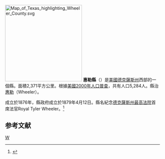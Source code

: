 {{noteTA
|T=zh-hans:惠勒县 (得克萨斯州);zh-hk:惠勒縣 (德克薩斯州);zh-tw:惠勒郡 (德克薩斯州);
}}

{{Otheruses|惠勒縣|subject=美國德克薩斯州的一個縣|other=同名的縣}}
[[File:Map_of_Texas_highlighting_Wheeler_County.svg|250px]]
'''惠勒縣'''（{{lang-en|Wheeler County}}）是[[美國|美國]][[德克薩斯州|德克薩斯州]]西部的一個縣。面積2,371平方公里。根據[[美國2000年人口普查|美國2000年人口普查]]，共有人口5,284人。縣治[[惠勒_(德克薩斯州)|惠勒]]（Wheeler）。

成立於1876年，縣政府成立於1879年4月12日。縣名紀念[[德克薩斯州最高法院|德克薩斯州最高法院]]首席法官Royal Tyler Wheeler。<ref>{{Cite web |url=http://www.tshaonline.org/handbook/online/articles/hcw07 |title=The Handbook of Texas Online |access-date=2016-03-24 |archive-date=2019-12-02 |archive-url=https://web.archive.org/web/20191202113944/https://tshaonline.org/handbook/online/articles/hcw07 |dead-url=no }}</ref>

==参考文献==
<div class="references-small">
<references />
</div>
{{德克萨斯州}}
{{texas-stub}}

[[Category:得克萨斯州行政区划|W]]